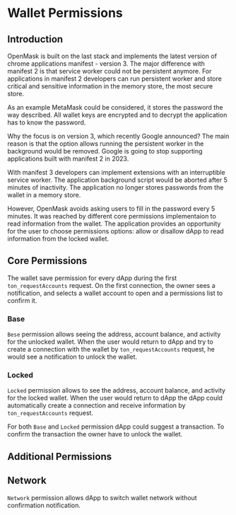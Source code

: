 
# Wallet Permissions

## Introduction

OpenMask is built on the last stack and implements the latest version of chrome applications manifest - version 3.
The major difference with manifest 2 is that service worker could not be persistent anymore.
For applications in manifest 2 developers can run persistent worker and store critical and sensitive information in the memory store, the most secure store.

As an example MetaMask could be considered, it stores the password the way described. All wallet keys are encrypted and to decrypt the application has to know the password.

Why the focus is on version 3, which recently Google announced?
The main reason is that the option allows running the persistent worker in the background would be removed.
Google is going to stop supporting applications built with manifest 2 in 2023.

With manifest 3 developers can implement extensions with an interruptible service worker.
The application background script would be aborted after 5 minutes of inactivity.
The application no longer stores passwords from the wallet in a memory store.

However, OpenMask avoids asking users to fill in the password every 5 minutes.
It was reached by different core permissions implementaion to read information from the wallet.
The application provides an opportunity for the user to choose permissions options: allow or disallow dApp to read information from the locked wallet.

<Example3 />

## Core Permissions

The wallet save permission for every dApp during the first `ton_requestAccounts` request.
On the first connection, the owner sees a notification, and selects a wallet account to open and a permissions list to confirm it.

### Base

`Bese` permission allows seeing the address, account balance, and activity for the unlocked wallet.
When the user would return to dApp and try to create a connection with the wallet by `ton_requestAccounts` request, he would see a notification to unlock the wallet.

### Locked

<Example4 />

`Locked` permission allows to see the address, account balance, and activity for the locked wallet.
When the user would return to dApp the dApp could automatically create a connection and receive information by `ton_requestAccounts` request.

For both `Base` and `Locked` permission dApp could suggest a transaction. To confirm the transaction the owner have to unlock the wallet.

## Additional Permissions

## Network

`Network` permission allows dApp to switch wallet network without confirmation notification.
